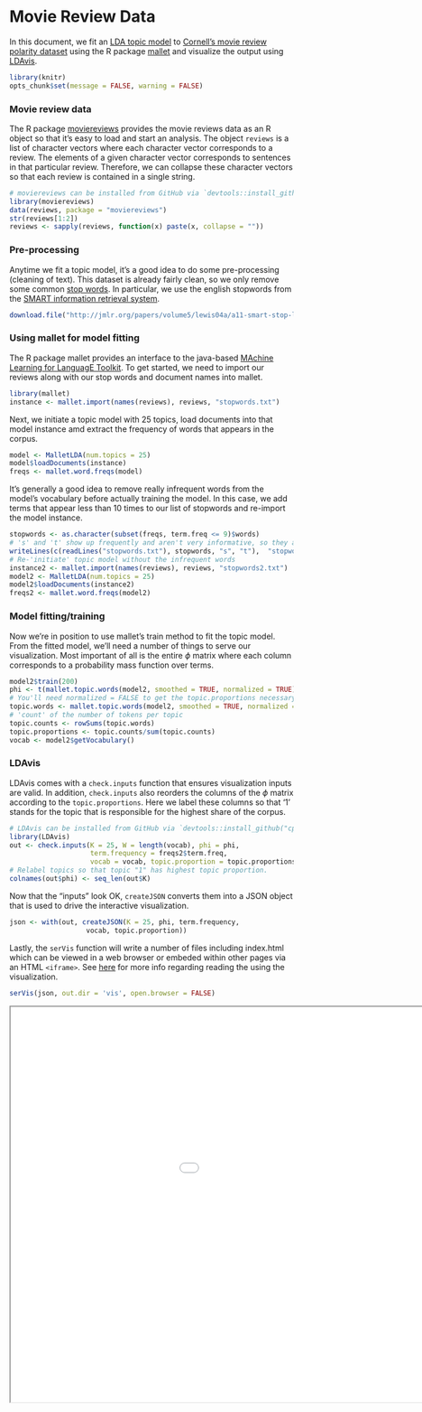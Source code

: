 Movie Review Data
========================================================

In this document, we fit an [LDA topic model](http://en.wikipedia.org/wiki/Latent_Dirichlet_allocation) to [Cornell's movie review polarity dataset](http://www.cs.cornell.edu/people/pabo/movie-review-data/) using the R package [mallet](http://cran.r-project.org/web/packages/mallet/) and visualize the output using [LDAvis](https://github.com/cpsievert/LDAvis).

```r
library(knitr)
opts_chunk$set(message = FALSE, warning = FALSE)
```

### Movie review data

The R package [moviereviews](https://github.com/cpsievert/moviereviews) provides the movie reviews data as an R object so that it's easy to load and start an analysis. The object `reviews` is a list of character vectors where each character vector corresponds to a review. The elements of a given character vector corresponds to sentences in that particular review. Therefore, we can collapse these character vectors so that each review is contained in a single string.

```r
# moviereviews can be installed from GitHub via `devtools::install_github("cpsievert/moviereviews")`
library(moviereviews)
data(reviews, package = "moviereviews")
str(reviews[1:2])
reviews <- sapply(reviews, function(x) paste(x, collapse = ""))
```

### Pre-processing

Anytime we fit a topic model, it's a good idea to do some pre-processing (cleaning of text). This dataset is already fairly clean, so we only remove some common [stop words](http://en.wikipedia.org/wiki/Stop_words). In particular, we use the english stopwords from the [SMART information retrieval system](http://en.wikipedia.org/wiki/SMART_Information_Retrieval_System).

```r
download.file("http://jmlr.org/papers/volume5/lewis04a/a11-smart-stop-list/english.stop", "stopwords.txt")
```

### Using mallet for model fitting

The R package mallet provides an interface to the java-based [MAchine Learning for LanguagE Toolkit](http://mallet.cs.umass.edu/). To get started, we need to import our reviews along with our stop words and document names into mallet.

```r
library(mallet)
instance <- mallet.import(names(reviews), reviews, "stopwords.txt")
```

Next, we initiate a topic model with 25 topics, load documents into that model instance amd extract the frequency of words that appears in the corpus.

```r
model <- MalletLDA(num.topics = 25)
model$loadDocuments(instance)
freqs <- mallet.word.freqs(model)
```

It's generally a good idea to remove really infrequent words from the model's vocabulary before actually training the model. In this case, we add terms that appear less than 10 times to our list of stopwords and re-import the model instance.

```r
stopwords <- as.character(subset(freqs, term.freq <= 9)$words)
# 's' and 't' show up frequently and aren't very informative, so they are also included as stopwords
writeLines(c(readLines("stopwords.txt"), stopwords, "s", "t"),  "stopwords2.txt")
# Re-'initiate' topic model without the infrequent words
instance2 <- mallet.import(names(reviews), reviews, "stopwords2.txt")
model2 <- MalletLDA(num.topics = 25)
model2$loadDocuments(instance2)
freqs2 <- mallet.word.freqs(model2)
```

### Model fitting/training

Now we're in position to use mallet's train method to fit the topic model. From the fitted model, we'll need a number of things to serve our visualization. Most important of all is the entire $\phi$ matrix where each column corresponds to a probability mass function over terms.

```r
model2$train(200) 
phi <- t(mallet.topic.words(model2, smoothed = TRUE, normalized = TRUE))
# You'll need normalized = FALSE to get the topic.proportions necessary for LDAvis
topic.words <- mallet.topic.words(model2, smoothed = TRUE, normalized = FALSE)
# 'count' of the number of tokens per topic
topic.counts <- rowSums(topic.words)
topic.proportions <- topic.counts/sum(topic.counts)
vocab <- model2$getVocabulary()
```

### LDAvis

LDAvis comes with a `check.inputs` function that ensures visualization inputs are valid. In addition, `check.inputs` also reorders the columns of the $\phi$ matrix according to the `topic.proportions`. Here we label these columns so that '1' stands for the topic that is responsible for the highest share of the corpus.

```r
# LDAvis can be installed from GitHub via `devtools::install_github("cpsievert/LDAvis")`
library(LDAvis)
out <- check.inputs(K = 25, W = length(vocab), phi = phi, 
                    term.frequency = freqs2$term.freq, 
                    vocab = vocab, topic.proportion = topic.proportions)
# Relabel topics so that topic "1" has highest topic proportion.
colnames(out$phi) <- seq_len(out$K)
```

Now that the "inputs" look OK, `createJSON` converts them into a JSON object that is used to drive the interactive visualization.

```r
json <- with(out, createJSON(K = 25, phi, term.frequency, 
                   vocab, topic.proportion))
```

Lastly, the `serVis` function will write a number of files including index.html which can be viewed in a web browser or embeded within other pages via an HTML `<iframe>`. See [here](http://www2.research.att.com/~kshirley/lda/index.html) for more info regarding reading the using the visualization. 

```r
serVis(json, out.dir = 'vis', open.browser = FALSE)
```

<iframe src = "vis/index.html" width = "1200" height = "700"></iframe> 

